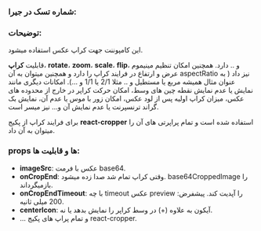 
<Meta title="COMPONENTS/Atoms/ImageCropper/Docs" />

### شماره تسک در جیرا:

### توضیحات:
این کامپوننت جهت کراپ عکس استفاده میشود.

قابلیت **کراپ**، **rotate**، **zoom**، **scale**، **flip**، و .. دارد. همچنین امکان تنظیم مینیموم عرض و ارتفاع در فرایند کراپ را دارد و همچنین میتوان به آن aspectRatio نیز داد ( به عنوان مثال همیشه مربع یا مستطیل و .. مثلا 2/1 یا 1/1 و ...).
امکانات دیگری مانند نمایش یا عدم نمایش نقطه چین های وسط، امکان حرکت کراپر در خارج از محدوده های عکس، میزان کراپ اولیه پس از لود عکس، امکان زور با موس یا عدم آن، نمایش بک گراند ترنسپرنت یا عدم نمایش آن و... نیز میسر است.

برای فرایند کراپ از پکیج **react-cropper** استفاده شده است و تمام پراپرتی های آن را میتوان به آن داد.

### props ها و قابلیت ها:

- **imageSrc**: عکس با فرمت base64.
- **onCropEnd**: وقتی کراپ تمام شد صدا زده میشود. base64CroppedImage را بازمیگرداند.
- **onCropEndTimeout**: با چه timeout عکس preview را آپدیت کند. پیشفرض: 200 میلی ثانیه.
- **centerIcon**: آیکون به علاوه (+) در وسط کراپر را نمایش بدهد یا نه.
- ... و تمام پراپ های پکیج react-cropper.
